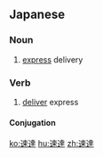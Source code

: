 ==Japanese==
{{ja-kanjitab|そく|たつ|yomi=on}}

===Noun===
{{ja-noun|そくたつ}}

# [[express]] delivery

===Verb===
{{ja-verb-suru|そくたつ}}

# [[deliver]] express

====Conjugation====
{{ja-suru|そくたつ}}

[[ko:速達]]
[[hu:速達]]
[[zh:速達]]